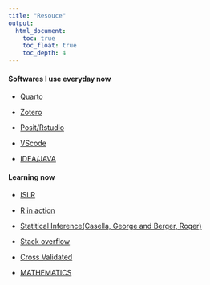 ```yaml
---
title: "Resouce"
output:
  html_document:
    toc: true
    toc_float: true
    toc_depth: 4
---
```


#### Softwares I use everyday now

-   [Quarto](https://quarto.org/)

-   [Zotero](https://www.zotero.org/)

-   [Posit/Rstudio](https://posit.co/)

-   [VScode](https://code.visualstudio.com/)

-   [IDEA/JAVA](https://www.jetbrains.com/idea/)

#### Learning now

-   [ISLR](https://www.edx.org/learn/statistics/stanford-university-statistical-learning?index=product&queryID=bade83630a78d19c4c0b90c0d7a2959f&position=4&results_level=second-level-results&term=Stanford+statistics&objectID=course-ef2fc3ac-b0bc-4004-bd30-d610832d0cdd&campaign=Statistical+Learning+with+R&source=edX&product_category=course&placement_url=https%3A%2F%2Fwww.edx.org%2Fsearch)

-   [R in action](https://github.com/Rkabacoff/RiA3)

-   [Statitical Inference(Casella, George and Berger, Roger)](https://github.com/yuuuulu/stat-inference/blob/main/stat%20inference.qmd)


-   [Stack overflow](https://stackoverflow.com/users/27016089/yu-lu)


-   [Cross Validated](https://stats.stackexchange.com/users/427866/yu-lu)


-   [MATHEMATICS](https://math.stackexchange.com/users/1243804/yu-lu)
